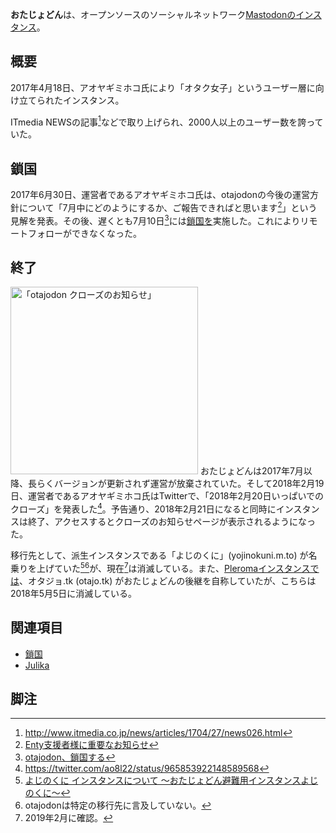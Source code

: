 {{Infobox instance
| Name          = おたじょどん
| Image         = [[ファイル:Otajodon.png|120px]]
| Domain        = https://otajodon.com/
| Admin         = [https://otajodon.com/@otajodon アオヤギ]
| Country       = 日本
| Start         = 2017年4月18日
| End = 2018年2月20日
| Kifu          = [https://enty.jp/otajodon Enty]
| Alias         = おたじょどん
}}'''おたじょどん'''は、オープンソースのソーシャルネットワーク[[Mastodon]]のインスタンス。

== 概要 ==
2017年4月18日、アオヤギミホコ氏により「オタク女子」というユーザー層に向け立てられたインスタンス。

ITmedia NEWSの記事<ref>http://www.itmedia.co.jp/news/articles/1704/27/news026.html</ref>などで取り上げられ、2000人以上のユーザー数を誇っていた。

== 鎖国 ==
2017年6月30日、運営者であるアオヤギミホコ氏は、otajodonの今後の運営方針について「7月中にどのようにするか、ご報告できればと思います<ref>[https://enty.jp/posts/55124 Enty支援者様に重要なお知らせ]</ref>」という見解を発表。その後、遅くとも7月10日<ref>[https://masto.news/2017/07/10/otajodon/ otajodon、鎖国する]</ref>には[[鎖国]]を実施した。これによりリモートフォローができなくなった。

== 終了 ==
[[File:Otajodon_end.jpg|thumb|300px|right|「otajodon クローズのお知らせ」]]
おたじょどんは2017年7月以降、長らくバージョンが更新されず運営が放棄されていた。そして2018年2月19日、運営者であるアオヤギミホコ氏はTwitterで、「2018年2月20日いっぱいでのクローズ」を発表した<ref>https://twitter.com/ao8l22/status/965853922148589568</ref>。予告通り、2018年2月21日になると同時にインスタンスは終了、アクセスするとクローズのお知らせページが表示されるようになった。

移行先として、派生インスタンスである「よじのくに」(yojinokuni.m.to) が名乗りを上げていた<ref>[https://app.simplenote.com/publish/zbjZdb よじのくに インスタンスについて 〜おたじょどん避難用インスタンスよじのくに〜]</ref><ref>otajodonは特定の移行先に言及していない。</ref>が、現在<ref>2019年2月に確認。</ref>は消滅している。また、[[Pleroma]]インスタンスでは、オタジョ.tk (otajo.tk) がおたじょどんの後継を自称していたが、こちらは2018年5月5日に消滅している。

== 関連項目 ==
*[[鎖国]]
*[[Julika]]

==脚注==
<references />

{{DEFAULTSORT:otajodon}}